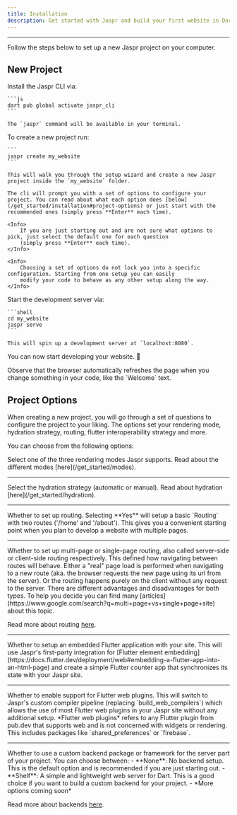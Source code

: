 ```yaml
---
title: Installation
description: Get started with Jaspr and build your first website in Dart.
---
```


---

Follow the steps below to set up a new Jaspr project on your computer.

## New Project

<Steps>
  <Step title="Install CLI">
    Install the Jaspr CLI via:

    ```js
    dart pub global activate jaspr_cli
    ```

    The `jaspr` command will be available in your terminal.
  </Step>
  <Step title="Create a Project">
    To create a new project run:

    ```
    jaspr create my_website
    ```

    This will walk you through the setup wizard and create a new Jaspr project inside the `my_website` folder.

    The cli will prompt you with a set of options to configure your project. You can read about what each option does [below](/get_started/installation#project-options) or just start with the recommended ones (simply press **Enter** each time).

    <Info>
        If you are just starting out and are not sure what options to pick, just select the default one for each question
        (simply press **Enter** each time).
    </Info>

    <Info>
        Choosing a set of options do not lock you into a specific configuration. Starting from one setup you can easily
        modify your code to behave as any other setup along the way.
    </Info>
  </Step>
  <Step title="Run the Development Server">
    Start the development server via:

    ```shell
    cd my_website
    jaspr serve
    ```

    This will spin up a development server at `localhost:8080`.
  </Step>
</Steps>

You can now start developing your website. 🎉

<Success>
  Observe that the browser automatically refreshes the page when you change something in your code, like the `Welcome` text.
</Success>

## Project Options

When creating a new project, you will go through a set of questions to configure the project to your liking.
The options set your rendering mode, hydration strategy, routing, flutter interoperability strategy and more.

You can choose from the following options:

<Property name="Rendering Mode">
  Select one of the three rendering modes Jaspr supports. Read about the different modes [here](/get_started/modes).
</Property>

---

<Property name="Hydration" type="conditional">
  Select the hydration strategy (automatic or manual). Read about hydration [here](/get_started/hydration).
</Property>

---

<Property name="Routing">
  Whether to set up routing. Selecting **Yes** will setup a basic `Routing` with two routes ('/home' and '/about'). This gives you a convenient
  starting point when you plan to develop a website with multiple pages.
</Property>

---

<Property name="Multi-Page Routing" type="conditional">
  Whether to set up multi-page or single-page routing, also called server-side or client-side routing respectively. This defined how navigating
  between routes will behave. Either a "real" page load is performed when navigating to a new route (aka. the browser requests the new page using its url from the server).
  Or the routing happens purely on the client without any request to the server.

  <Info>
      There are different advantages and disadvantages for both types. To help you decide you can find many [articles](https://www.google.com/search?q=multi+page+vs+single+page+site) about this topic.
  </Info>

  Read more about routing [here](/concepts/routing).
</Property>

---

<Property name="Flutter Embedding">
  Whether to setup an embedded Flutter application with your site. This will use Jaspr's first-party integration for [Flutter element embedding](https://docs.flutter.dev/deployment/web#embedding-a-flutter-app-into-an-html-page) and create a simple Flutter counter app that synchronizes its state with your Jaspr site.
</Property>

---

<Property name="Plugin Support">
  Whether to enable support for Flutter web plugins. This will switch to Jaspr's custom compiler pipeline (replacing `build_web_compilers`) which allows the use of most Flutter web plugins in your Jaspr site without any additional setup.
  *Flutter web plugins* refers to any Flutter plugin from pub.dev that supports web and is not concerned with widgets or rendering. This includes packages like `shared_preferences` or `firebase`.
</Property>

---

<Property name="Custom Backend" type="conditional">
  Whether to use a custom backend package or framework for the server part of your project. You can choose between:
  - **None**: No backend setup. This is the default option and is recommended if you are just starting out.
  - **Shelf**: A simple and lightweight web server for Dart. This is a good choice if you want to build a custom backend for your project.
  - *More options coming soon*

  Read more about backends [here](/going_further/backend).
</Property>
